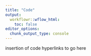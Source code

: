 ```yaml
---
title: "Code"
output:
  workflowr::wflow_html:
    toc: false
editor_options:
  chunk_output_type: console
---
```


insertion of code hyperlinks to go here
